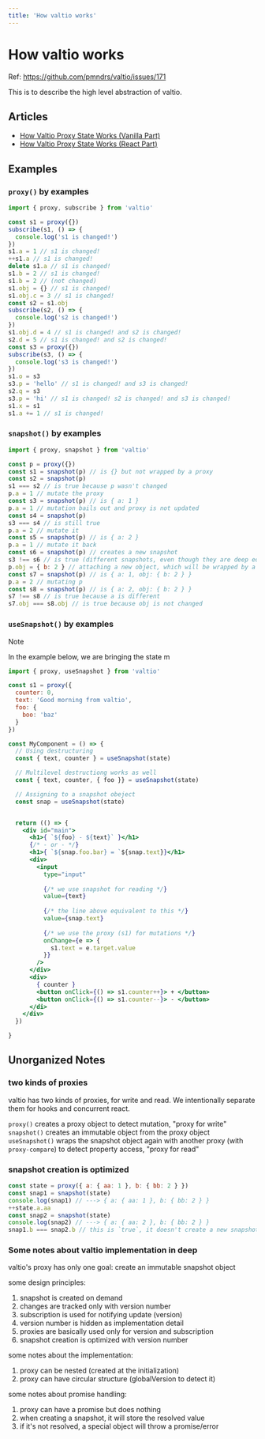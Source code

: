 ```yaml
---
title: 'How valtio works'
---
```


# How valtio works

Ref: https://github.com/pmndrs/valtio/issues/171

This is to describe the high level abstraction of valtio.

## Articles

- [How Valtio Proxy State Works (Vanilla Part)](https://blog.axlight.com/posts/how-valtio-proxy-state-works-vanilla-part/)
- [How Valtio Proxy State Works (React Part)](https://blog.axlight.com/posts/how-valtio-proxy-state-works-react-part/)

## Examples

### `proxy()` by examples

```js
import { proxy, subscribe } from 'valtio'

const s1 = proxy({})
subscribe(s1, () => {
  console.log('s1 is changed!')
})
s1.a = 1 // s1 is changed!
++s1.a // s1 is changed!
delete s1.a // s1 is changed!
s1.b = 2 // s1 is changed!
s1.b = 2 // (not changed)
s1.obj = {} // s1 is changed!
s1.obj.c = 3 // s1 is changed!
const s2 = s1.obj
subscribe(s2, () => {
  console.log('s2 is changed!')
})
s1.obj.d = 4 // s1 is changed! and s2 is changed!
s2.d = 5 // s1 is changed! and s2 is changed!
const s3 = proxy({})
subscribe(s3, () => {
  console.log('s3 is changed!')
})
s1.o = s3
s3.p = 'hello' // s1 is changed! and s3 is changed!
s2.q = s3
s3.p = 'hi' // s1 is changed! s2 is changed! and s3 is changed!
s1.x = s1
s1.a += 1 // s1 is changed!
```

### `snapshot()` by examples

```js
import { proxy, snapshot } from 'valtio'

const p = proxy({})
const s1 = snapshot(p) // is {} but not wrapped by a proxy
const s2 = snapshot(p)
s1 === s2 // is true because p wasn't changed
p.a = 1 // mutate the proxy
const s3 = snapshot(p) // is { a: 1 }
p.a = 1 // mutation bails out and proxy is not updated
const s4 = snapshot(p)
s3 === s4 // is still true
p.a = 2 // mutate it
const s5 = snapshot(p) // is { a: 2 }
p.a = 1 // mutate it back
const s6 = snapshot(p) // creates a new snapshot
s3 !== s6 // is true (different snapshots, even though they are deep equal)
p.obj = { b: 2 } // attaching a new object, which will be wrapped by a proxy
const s7 = snapshot(p) // is { a: 1, obj: { b: 2 } }
p.a = 2 // mutating p
const s8 = snapshot(p) // is { a: 2, obj: { b: 2 } }
s7 !== s8 // is true because a is different
s7.obj === s8.obj // is true because obj is not changed
```

### `useSnapshot()` by examples

> [!NOTE]
> In the example below, we are bringing the state m

```jsx
import { proxy, useSnapshot } from 'valtio'

const s1 = proxy({
  counter: 0,
  text: 'Good morning from valtio',
  foo: {
    boo: 'baz'
  }
})

const MyComponent = () => {
  // Using destructuring
  const { text, counter } = useSnapshot(state)

  // Multilevel destructiong works as well
  const { text, counter, { foo }} = useSnapshot(state)

  // Assigning to a snapshot obeject
  const snap = useSnapshot(state)


  return (() => {
    <div id="main">
      <h1>{ `${foo} - ${text}` }</h1>
      {/* - or - */}
      <h1>{ `${snap.foo.bar} = `${snap.text}}</h1>
      <div>
        <input
          type="input"
          
          {/* we use snapshot for reading */}
          value={text}
          
          {/* the line above equivalent to this */}
          value={snap.text}
          
          {/* we use the proxy (s1) for mutations */}
          onChange={e => {
            s1.text = e.target.value
          }}
        />
      </div>
      <div>
        { counter }
        <button onClick={() => s1.counter++}> + </button>
        <button onClick={() => s1.counter--}> - </button>
      </di>
    </div>
  })

}
```

## Unorganized Notes

### two kinds of proxies

valtio has two kinds of proxies, for write and read. We intentionally separate them for hooks and concurrent react.

`proxy()` creates a proxy object to detect mutation, "proxy for write"
`snapshot()` creates an immutable object from the proxy object
`useSnapshot()` wraps the snapshot object again with another proxy (with `proxy-compare`) to detect property access, "proxy for read"

### snapshot creation is optimized

```js
const state = proxy({ a: { aa: 1 }, b: { bb: 2 } })
const snap1 = snapshot(state)
console.log(snap1) // ---> { a: { aa: 1 }, b: { bb: 2 } }
++state.a.aa
const snap2 = snapshot(state)
console.log(snap2) // ---> { a: { aa: 2 }, b: { bb: 2 } }
snap1.b === snap2.b // this is `true`, it doesn't create a new snapshot because no properties are changed.
```

### Some notes about valtio implementation in deep

valtio's proxy has only one goal: create an immutable snapshot object

some design principles:

1. snapshot is created on demand
2. changes are tracked only with version number
3. subscription is used for notifying update (version)
4. version number is hidden as implementation detail
5. proxies are basically used only for version and subscription
6. snapshot creation is optimized with version number

some notes about the implementation:

1. proxy can be nested (created at the initialization)
2. proxy can have circular structure (globalVersion to detect it)

some notes about promise handling:

1. proxy can have a promise but does nothing
2. when creating a snapshot, it will store the resolved value
3. if it's not resolved, a special object will throw a promise/error
